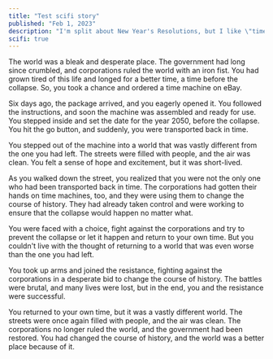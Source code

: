 ```yaml
---
title: "Test scifi story"
published: "Feb 1, 2023"
description: "I'm split about New Year's Resolutions, but I like \"time reset\" they bring."
scifi: true
---
```


The world was a bleak and desperate place. The government had long since crumbled, and corporations ruled the world with an iron fist. You had grown tired of this life and longed for a better time, a time before the collapse. So, you took a chance and ordered a time machine on eBay.

Six days ago, the package arrived, and you eagerly opened it. You followed the instructions, and soon the machine was assembled and ready for use. You stepped inside and set the date for the year 2050, before the collapse. You hit the go button, and suddenly, you were transported back in time.

You stepped out of the machine into a world that was vastly different from the one you had left. The streets were filled with people, and the air was clean. You felt a sense of hope and excitement, but it was short-lived.

As you walked down the street, you realized that you were not the only one who had been transported back in time. The corporations had gotten their hands on time machines, too, and they were using them to change the course of history. They had already taken control and were working to ensure that the collapse would happen no matter what.

You were faced with a choice, fight against the corporations and try to prevent the collapse or let it happen and return to your own time. But you couldn't live with the thought of returning to a world that was even worse than the one you had left.

You took up arms and joined the resistance, fighting against the corporations in a desperate bid to change the course of history. The battles were brutal, and many lives were lost, but in the end, you and the resistance were successful.

You returned to your own time, but it was a vastly different world. The streets were once again filled with people, and the air was clean. The corporations no longer ruled the world, and the government had been restored. You had changed the course of history, and the world was a better place because of it.

